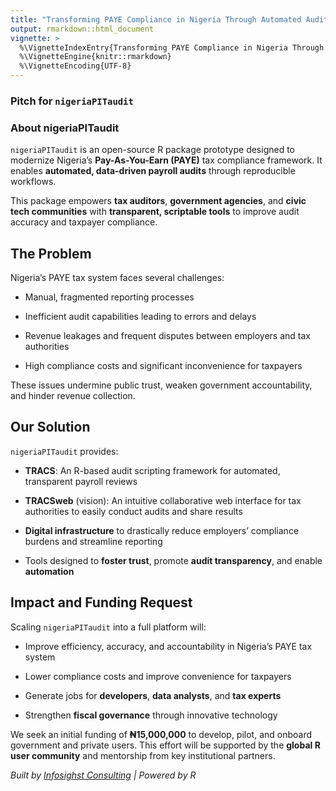 ```yaml
---
title: "Transforming PAYE Compliance in Nigeria Through Automated Audit Technology"
output: rmarkdown::html_document
vignette: >
  %\VignetteIndexEntry{Transforming PAYE Compliance in Nigeria Through Automated Audit Technology}
  %\VignetteEngine{knitr::rmarkdown}
  %\VignetteEncoding{UTF-8}
---
```


<style>
h1.title {
  display: none;
}
</style>


### Pitch for `nigeriaPITaudit`
### About nigeriaPITaudit
  
`nigeriaPITaudit` is an open-source R package prototype designed to modernize Nigeria’s **Pay-As-You-Earn (PAYE)** tax compliance framework. It enables **automated, data-driven payroll audits** through reproducible workflows. 

This package empowers **tax auditors**, **government agencies**, and **civic tech communities** with **transparent, scriptable tools** to improve audit accuracy and taxpayer compliance.

## The Problem
  
Nigeria’s PAYE tax system faces several challenges:
  
- Manual, fragmented reporting processes  

- Inefficient audit capabilities leading to errors and delays  

- Revenue leakages and frequent disputes between employers and tax authorities  
- High compliance costs and significant inconvenience for taxpayers  

These issues undermine public trust, weaken government accountability, and hinder revenue collection.

## Our Solution
  
`nigeriaPITaudit` provides:
  
- **TRACS**: An R-based audit scripting framework for automated, transparent payroll reviews  

- **TRACSweb** (vision): An intuitive collaborative web interface for tax authorities to easily conduct audits and share results  

- **Digital infrastructure** to drastically reduce employers’ compliance burdens and streamline reporting  

- Tools designed to **foster trust**, promote **audit transparency**, and enable **automation**

## Impact and Funding Request
  
Scaling `nigeriaPITaudit` into a full platform will:
  
- Improve efficiency, accuracy, and accountability in Nigeria’s PAYE tax system  

- Lower compliance costs and improve convenience for taxpayers  

- Generate jobs for **developers**, **data analysts**, and **tax experts**  
- Strengthen **fiscal governance** through innovative technology

We seek an initial funding of **₦15,000,000** to develop, pilot, and onboard government and private users. This effort will be supported by the **global R user community** and mentorship from key institutional partners.


*Built by [Infosighst Consulting](#) | Powered by R*
    
